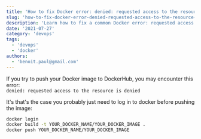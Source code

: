 ```yaml
---
title: 'How to fix Docker error: denied: requested access to the resource is denied'
slug: 'how-to-fix-docker-error-denied-requested-access-to-the-resource-is-denied'
description: 'Learn how to fix a common Docker error: requested access to the resource is denied'
date: '2021-07-27'
category: 'devops'
tags:
  - 'devops'
  - 'docker'
authors:
  - 'benoit.paul@gmail.com'
---
```


If you try to push your Docker image to DockerHub, you may encounter this error:  
`denied: requested access to the resource is denied`

It's that's the case you probably just need to log in to docker before pushing the image:

```bash
docker login
docker build -t YOUR_DOCKER_NAME/YOUR_DOCKER_IMAGE .
docker push YOUR_DOCKER_NAME/YOUR_DOCKER_IMAGE
```
